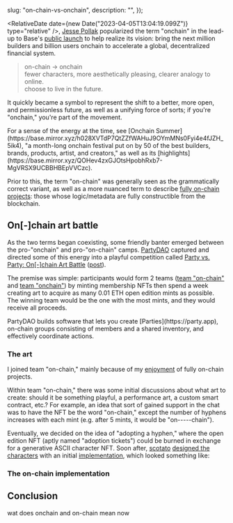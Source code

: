 



  slug: "on-chain-vs-onchain",
  description: "",
});

<BlogHeader slug="on-chain-vs-onchain" />

<RelativeDate date={new Date("2023-04-05T13:04:19.099Z")} type="relative" />, [Jesse Pollak](https://x.com/jessepollak) popularized the term "onchain" in the lead-up to Base's [public launch](https://base.mirror.xyz/KPrKIukePtM2Iz945_3GpQJ-tgMf1hoato5isStLXJI) to help realize its vision: bring the next million builders and billion users onchain to accelerate a global, decentralized financial system.

<Blockquote source={{ label: 'jessepollak', url: 'https://x.com/i/status/1643600452276170754' }}>
  on-chain → onchain
  <br />
  fewer characters, more aesthetically pleasing, clearer analogy to online. 
  <br />
  choose to live in the future.
</Blockquote>

It quickly became a symbol to represent the shift to a better, more open, and permissionless future, as well as a unifying force of sorts; if you're "onchain," you're part of the movement.

<Callout>
  For a sense of the energy at the time, see [Onchain Summer](https://base.mirror.xyz/h028XVTdP7QtZZfWAHuJ9OYmMNs0Fyi4e4fJZH_5ik4), "a month-long onchain festival put on by 50 of the best builders, brands, products, artist, and creators," as well as its [highlights](https://base.mirror.xyz/QOHev4zxGJOtsHpobhRxb7-MgVRSX9UCBBHBEpVVCzc).
</Callout>

Prior to this, the term "on-chain" was generally seen as the grammatically correct variant, as well as a more nuanced term to describe [fully on-chain projects](https://0xchain.art): those whose logic/metadata are fully constructible from the blockchain.

## On[-]chain art battle

As the two terms began coexisting, some friendly banter emerged between the pro-"onchain" and pro-"on-chain" camps.
[PartyDAO](https://x.com/prtyDAO) captured and directed some of this energy into a playful competition called [Party vs. Party: On[-]chain Art Battle](https://partyvs.party) ([post](https://x.com/i/status/1674447750182719489)).

The premise was simple: participants would form 2 teams ([team "on-chain"](https://www.party.app/party/0x1c409297dd82167B6be3e79D4bF0B6f7a6ff0dB4) and [team "onchain"](https://www.party.app/party/0x5d7Cdeea959c61A467f319B8e7Ed3DbB390fF01a=)) by minting membership NFTs then spend a week creating art to acquire as many 0.01 ETH open edition mints as possible.
The winning team would be the one with the most mints, and they would receive all proceeds.

<Callout>
  PartyDAO builds software that lets you create [Parties](https://party.app), on-chain groups consisting of members and a shared inventory, and effectively coordinate actions.
</Callout>

### The art

I joined team "on-chain," mainly because of my [enjoyment](https://gallery.so/fiveoutofnine/galleries/2dXu2CmM2LHQOceZKfh3MYxF36m) of fully on-chain projects.

Within team "on-chain," there was some initial discussions about what art to create: should it be something playful, a performance art, a custom smart contract, etc.?
For example, an idea that sort of gained support in the chat was to have the NFT be the word "on-chain," except the number of hyphens increases with each mint (e.g. after 5 mints, it would be "on-----chain").

Eventually, we decided on the idea of "adopting a hyphen," where the open edition NFT (aptly named "adoption tickets") could be burned in exchange for a generative ASCII character NFT.
Soon after, [scotato](https://x.com/scotato) [designed the characters](https://hyphenation.vercel.app) with an initial [implementation](https://github.com/scotato/hyphenation/blob/4240554f16dce96d13297c4f03299509dee49884/app/character.tsx), which looked something like:

<HyphenNFT defaultSeed={1365n} />

### The on-chain implementation

## Conclusion

wat does onchain and on-chain mean now
